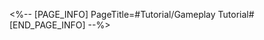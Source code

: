 <%-- [PAGE_INFO]
PageTitle=#Tutorial/Gameplay Tutorial#
[END_PAGE_INFO] --%>
{{Tutorial
|sort      = 982301
|title     = Gameplay Tutorial
|subtitle  = 
|type      = 
|about     = 
|image1    = Tutorial Gameplay Tutorial 1.png{{subst:void|<!--$UPLOAD:<<SpriteOutput/TutorialPic/TutorialPage_982301.png>-<Tutorial Gameplay Tutorial 1.png>-<Tutorial Files>>-->}}
|text1     = When an enemy's HP reaches 0, it {{Color|h|nobold=1|will not die}}. The next time it takes DMG, that DMG will be {{Color|h|nobold=1|transmitted to all enemies}}.
}}